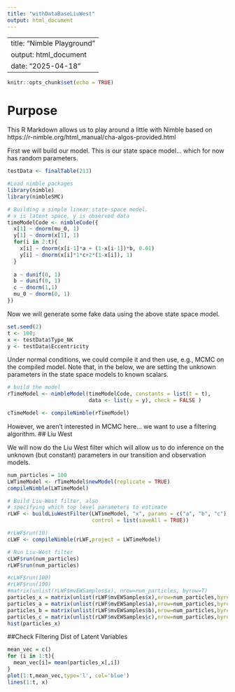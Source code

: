 ```yaml
---
title: "withDataBaseLiuWest"
output: html_document
---
```


---
title: "Nimble Playground"
output: html_document
date: "2025-04-18"
---

```r
knitr::opts_chunk$set(echo = TRUE)
```

# Purpose

This R Markdown allows us to play around a little with Nimble based on https://r-nimble.org/html_manual/cha-algos-provided.html

First we will build our model. This is our state space model... which for now has random parameters.
```r
testData <- finalTable(213)
```


```r
#Load nimble packages
library(nimble)
library(nimbleSMC)

# Building a simple linear state-space model. 
# x is latent space, y is observed data
timeModelCode <- nimbleCode({
  x[1] ~ dnorm(mu_0, 1)
  y[1] ~ dnorm(x[1], 1)
  for(i in 2:t){
    x[i] ~ dnorm(x[i-1]*a + (1-x[i-1])*b, 0.01)
    y[i] ~ dnorm(x[i]*1*c+2*(1-x[i]), 1)
  }
  
  a ~ dunif(0, 1)
  b ~ dunif(0, 1)
  c ~ dnorm(1,1)
  mu_0 ~ dnorm(0, 1)
})
```

Now we will generate some fake data using the above state space model.

```r
set.seed(2)
t <- 100;
x <- testData$Type_NK
y <- testData$Eccentricity
```

Under normal conditions, we could compile it and then use, e.g., MCMC on the compiled model. Note that, in the below, we are setting the unknown parameters in the state space models to known scalars. 

```r

# build the model
rTimeModel <- nimbleModel(timeModelCode, constants = list(t = t), 
                          data <- list(y = y), check = FALSE )

cTimeModel <- compileNimble(rTimeModel)
```

However, we aren't interested in MCMC here... we want to use a filtering algorithm. 
## Liu West

We will now do the Liu West filter which will allow us to do inference on the unknown (but constant) parameters in our transition and observation models.
```r
num_particles = 100
LWTimeModel <- rTimeModel$newModel(replicate = TRUE)
compileNimble(LWTimeModel)
```



```r
# Build Liu-West filter, also 
# specifying which top level parameters to estimate
rLWF <- buildLiuWestFilter(LWTimeModel, "x", params = c("a", "b", "c"),
                           control = list(saveAll = TRUE)) 
```

```r
#rLWF$run(10)
cLWF <- compileNimble(rLWF,project = LWTimeModel)
```


```r
# Run Liu-West filter
cLWF$run(num_particles)
rLWF$run(num_particles)
```


```r
#cLWF$run(100)
#rLWF$run(100)
#matrix(unlist(rLWF$mvEWSamples$x), nrow=num_particles, byrow=T)
particles_x = matrix(unlist(rLWF$mvEWSamples$x),nrow=num_particles,byrow=T)
particles_a = matrix(unlist(rLWF$mvEWSamples$a),nrow=num_particles,byrow=T)
particles_b = matrix(unlist(rLWF$mvEWSamples$b),nrow=num_particles,byrow=T)
particles_c = matrix(unlist(rLWF$mvEWSamples$c),nrow=num_particles,byrow=T)
hist(particles_x)
```

##Check Filtering Dist of Latent Variables
```r
mean_vec = c()
for (i in 1:t){
  mean_vec[i]= mean(particles_x[,i])
}
plot(1:t,mean_vec,type='l', col='blue')
lines(1:t, x)
```


